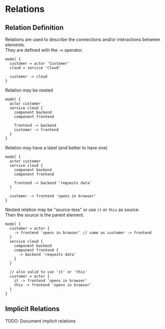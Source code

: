 
# Relations

## Relation Definition

Relations are used to describe the connections and/or interactions between elements.  
They are defined with the **`->`** operator.

```likec4 filename="relations.c4"
model {
  customer = actor 'Customer'
  cloud = service 'Cloud'

  customer -> cloud
}
```

Relation may be nested

```likec4 filename="relations.c4"
model {
  actor customer
  service cloud {
    component backend
    component frontend

    frontend -> backend
    customer -> frontend
  }
}
```


Relation may have a label (and better to have one)

```likec4 filename="relations.c4"
model {
  actor customer
  service cloud {
    component backend
    component frontend

    frontend -> backend 'requests data'
  }

  customer -> frontend 'opens in browser'
}
```

Nested relation may be "source-less" or use `it` or `this` as source.  
Then the source is the parent element.


```likec4 filename="relations.c4"
model {
  customer = actor {    
    -> frontend 'opens in browser' // same as customer -> frontend
  }
  service cloud {
    component backend
    component frontend {
      -> backend 'requests data' 
    }
  }

  // also valid to use 'it' or 'this'
  customer = actor {
    it -> frontend 'opens in browser'
    this -> frontend 'opens in browser'
  }    
}
```


## Implicit Relations

<Callout>
  TODO: Document implicit relations
</Callout>

